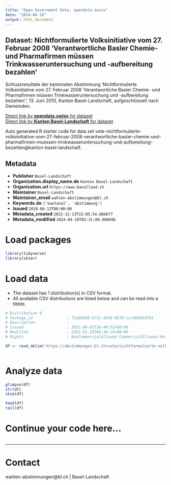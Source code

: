 ```yaml
---
title: "Open Government Data, opendata.swiss"
date: "2024-04-18"
output: html_document
---
```


## Dataset: Nichtformulierte Volksinitiative vom 27. Februar 2008 'Verantwortliche Basler Chemie- und Pharmafirmen müssen Trinkwasseruntersuchung und -aufbereitung bezahlen'

Schlussresultate der kantonalen Abstimmung 'Nichtformulierte Volksinitiative vom 27. Februar 2008 'Verantwortliche Basler Chemie- und Pharmafirmen müssen Trinkwasseruntersuchung und -aufbereitung bezahlen'', 13. Juni 2010, Kanton Basel-Landschaft, aufgeschlüsselt nach Gemeinden.

[Direct link by **opendata.swiss** for dataset](https://opendata.swiss/de/dataset/nichtformulierte-volksinitiative-vom-27-februar-2008-verantwortliche-basler-chemie-und-pharmafi)<br>
[Direct link by **Kanton Basel-Landschaft** for dataset](https://abstimmungen.bl.ch/vote/nichtformulierte-volksinitiative-vom-27-februar-2008-verantwortliche-basler-chemie-und-pharmafirmen-muessen-trinkwasseruntersuchung-und-aufbereitung-bezahlen/data)

Auto generated R starter code for data set vote-nichtformulierte-volksinitiative-vom-27-februar-2008-verantwortliche-basler-chemie-und-pharmafirmen-muessen-trinkwasseruntersuchung-und-aufbereitung-bezahlen@kanton-basel-landschaft.

## Metadata

- **Publisher** `Basel-Landschaft`
- **Organization.display_name.de** `Kanton Basel-Landschaft`
- **Organization.url** `https://www.baselland.ch`
- **Maintainer** `Basel-Landschaft`
- **Maintainer_email** `wahlen-abstimmungen@bl.ch`
- **Keywords.de** `['kantonal', 'abstimmung']`
- **Issued** `2010-06-13T00:00:00`
- **Metadata_created** `2022-12-13T15:05:54.806677`
- **Metadata_modified** `2024-04-18T02:31:09.908696`


# Load packages

```r

library(tidyverse)
library(skimr)

```

# Load data

-   The dataset has 1 distribution(s) in CSV format.
-   All available CSV distributions are listed below and can be read into a tibble.

```r

# Distribution 0
# Package_id               : f1dd30d8-9731-4018-9b79-ccc060463f84
# Description              : 
# Issued                   : 2021-09-01T18:40:52+00:00
# Modified                 : 2022-01-19T06:36:16+00:00
# Rights                   : NonCommercialAllowed-CommercialAllowed-ReferenceRequired

df <- read_delim('https://abstimmungen.bl.ch/vote/nichtformulierte-volksinitiative-vom-27-februar-2008-verantwortliche-basler-chemie-und-pharmafirmen-muessen-trinkwasseruntersuchung-und-aufbereitung-bezahlen/data-csv')



```

# Analyze data

```r

glimpse(df)
str(df)
skim(df)

head(df)
tail(df)

```

# Continue your code here...

```r

```

------------------------------------------------------------------------

# Contact

wahlen-abstimmungen@bl.ch | Basel-Landschaft
